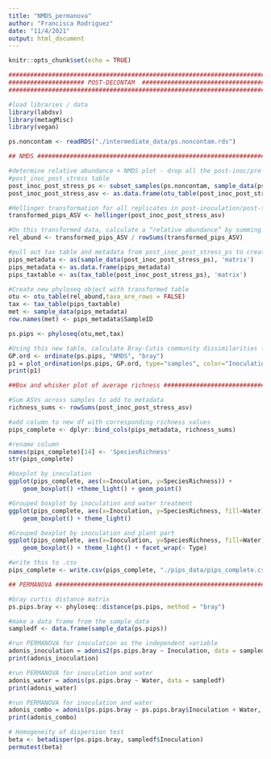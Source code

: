 ```yaml
---
title: "NMDS_permanova"
author: "Francisca Rodriguez"
date: "11/4/2021"
output: html_document
---
```


```r
knitr::opts_chunk$set(echo = TRUE)
```

```r
#############################################################################
##################### POST-DECONTAM  ########################################
#############################################################################

#load libraries / data
library(labdsv)
library(metagMisc)
library(vegan)

ps.noncontam <- readRDS("./intermediate_data/ps.noncontam.rds")

```

``` r
## NMDS ######################################################################

#determine relative abundance + NMDS plot - drop all the post-inoc/pre-stress samples from future analysis
#post_inoc_post_stress table 
post_inoc_post_stress_ps <- subset_samples(ps.noncontam, sample_data(ps.noncontam)$SampleType=="post_inoc_post_stress")
post_inoc_post_stress_asv <- as.data.frame(otu_table(post_inoc_post_stress_ps))

#Hellinger transformation for all replicates in post-inoculation/post-stress ASV contingency table
transformed_pips_ASV <- hellinger(post_inoc_post_stress_asv)

#On this transformed data, calculate a “relative abundance” by summing the new totals for all ASVs (the transformed number of total reads) within a replicate and then dividing the transformed number of reads for each ASV by this total
rel_abund <- transformed_pips_ASV / rowSums(transformed_pips_ASV) 

#pull out tax table and metadata from post_inoc_post_stress_ps to create new phyloseq object
pips_metadata <- as(sample_data(post_inoc_post_stress_ps), 'matrix')
pips_metadata <- as.data.frame(pips_metadata)
pips_taxtable <- as(tax_table(post_inoc_post_stress_ps), 'matrix')

#Create new phyloseq object with transformed table
otu <- otu_table(rel_abund,taxa_are_rows = FALSE)
tax <- tax_table(pips_taxtable)
met <- sample_data(pips_metadata)
row.names(met) <- pips_metadata$SampleID

ps.pips <- phyloseq(otu,met,tax)

#Using this new table, calculate Bray-Cutis community dissimilarities for all replicates and build an NMDS visualization where you code inoculum type by color and water treatment by shape.
GP.ord <- ordinate(ps.pips, "NMDS", "bray")
p1 = plot_ordination(ps.pips, GP.ord, type="samples", color="Inoculation", shape = "Water", title="Bray-Cutis community dissimilarities for all replicates")
print(p1)

##Box and whisker plot of average richness ###################################

#Sum ASVs across samples to add to metadata
richness_sums <- rowSums(post_inoc_post_stress_asv)

#add column to new df with corresponding richness values
pips_complete <- dplyr::bind_cols(pips_metadata, richness_sums)

#rename column
names(pips_complete)[14] <- 'SpeciesRichness'
str(pips_complete)

#boxplot by inoculation
ggplot(pips_complete, aes(x=Inoculation, y=SpeciesRichness)) + 
    geom_boxplot() +theme_light() + geom_point()

#Grouped boxplot by inoculation and water treatment
ggplot(pips_complete, aes(x=Inoculation, y=SpeciesRichness, fill=Water)) + 
    geom_boxplot() + theme_light()

#Grouped boxplot by inoculation and plant part
ggplot(pips_complete, aes(x=Inoculation, y=SpeciesRichness, fill=Water)) + 
    geom_boxplot() + theme_light() + facet_wrap(~ Type)

#write this to .csv
pips_complete <- write.csv(pips_complete, "./pips_data/pips_complete.csv")

```

```r
## PERMANOVA #################################################################

#bray curtis distance matrix
ps.pips.bray <- phyloseq::distance(ps.pips, method = "bray")

#make a data frame from the sample_data
sampledf <- data.frame(sample_data(ps.pips))

#run PERMANOVA for inoculation as the independent variable
adonis_inoculation = adonis2(ps.pips.bray ~ Inoculation, data = sampledf)
print(adonis_inoculation)

#run PERMANOVA for inoculation and water
adonis_water = adonis(ps.pips.bray ~ Water, data = sampledf)
print(adonis_water)

#run PERMANOVA for inoculation and water
adonis_combo = adonis(ps.pips.bray ~ ps.pips.bray$Inoculation + Water, permutations = 9999, method = "bray")
print(adonis_combo)

# Homogeneity of dispersion test
beta <- betadisper(ps.pips.bray, sampledf$Inoculation)
permutest(beta)

```